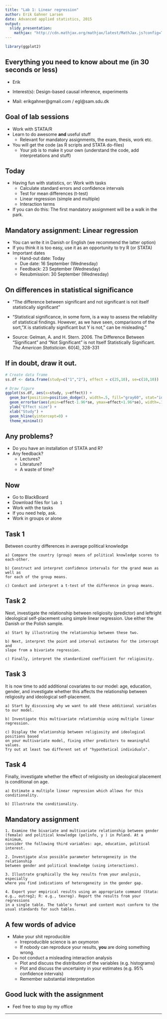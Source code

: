 ```yaml
---
title: "Lab 1: Linear regression"
author: Erik Gahner Larsen
date: Advanced applied statistics, 2015
output:
  slidy_presentation:
    mathjax: "http://cdn.mathjax.org/mathjax/latest/MathJax.js?config=TeX-AMS-MML_HTMLorMML"
---
```


```r
library(ggplot2)

```

## Everything you need to know about me (in 30 seconds or less)

- Erik

- Interest(s): Design-based causal inference, experiments

- Mail: erikgahner@gmail.com / egl@sam.sdu.dk

## Goal of lab sessions

- Work with STATA/R 
- Learn to do awesome __and__ useful stuff
    + Relevant for mandatory assignments, the exam, thesis, work etc.

- You will get the code (as R scripts and STATA do-files)
    + Your job is to make it your own (understand the code, add interpretations and stuff)

## Today

- Having fun with statistics, or: Work with tasks
    + Calculate standard errors and confidence intervals
    + Test for mean differences (t-test)
    + Linear regression (simple and multiple)
    + Interaction terms
- If you can do this: The first mandatory assignment will be a walk in the park.

## Mandatory assignment: Linear regression

- You can write it in Danish or English (we recommend the latter option)
- If you think it is too easy, use it as an opportunity to try R (or STATA)
- Important dates
    - Hand-out date: Today
    - Due date: 16 September (Wednesday)
    - Feedback: 23 September (Wednesday)
    - Resubmission: 30 September (Wednesday)


## On differences in statistical significance

- "The difference between significant and not significant is not itself statistically significant"

- "Statistical significance, in some form, is a way to assess the reliability of statistical findings. However, as we have seen, comparisons of the sort, "X is statistically significant but Y is not," can be misleading."

- Source: Gelman, A. and H. Stern. 2006. The Difference Between "Significant" and "Not Significant" is not Itself Statistically Significant. _The American Statistician_. 60(4), 328-331

## If in doubt, draw it out.

```r
# Create data frame
ss.df <- data.frame(study=c("1","2"), effect = c(25,10), se=c(10,10))

# Draw figure
ggplot(ss.df, aes(x=study, y=effect)) + 
  geom_bar(position=position_dodge(), width=.5, fill="gray60", stat="identity") + 
  geom_errorbar(aes(ymin=effect-1.96*se, ymax=effect+1.96*se), width=.1, position=position_dodge(.9)) + 
  ylab("Effect size") + 
  xlab("Study") + 
  geom_hline(yintercept=0) +
  theme_minimal()
```

## Any problems?

- Do you have an installation of STATA and R?
- Any feedback?
    - Lectures?
    - Literature? 
    - A waste of time?

## Now

- Go to BlackBoard
- Download files for `lab 1`
- Work with the tasks
- If you need help, ask.
- Work in groups or alone

## Task 1

Between country differences in average political knowledge

    a) Compare the country (group) means of political knowledge scores to each-other.
    
    b) Construct and interpret confidence intervals for the grand mean as well as 
    for each of the group means.
    
    c) Conduct and interpret a t-test of the difference in group means.
    
## Task 2

Next, investigate the relationship between religiosity (predictor) and leftright
ideological self-placement using simple linear regression. Use either
the Danish or the Polish sample.

    a) Start by illustrating the relationship between these two.
    
    b) Next, interpret the point and interval estimates for the intercept and 
    slope from a bivariate regression.
    
    c) Finally, interpret the standardized coefficient for religiosity.
    
## Task 3

It is now time to add additional covariates to our model: age, education, gender, and investigate whether this affects the relationship between religiosity and ideological self-placement.

    a) Start by discussing why we want to add these additional variables to our model.
    
    b) Investigate this multivariate relationship using multiple linear regression.
    
    c) Display the relationship between religiosity and ideological positions based 
    on your multivariate model, fixing other predictors to meaningful values. 
    Try out at least two different set of "hypothetical individuals".

## Task 4

Finally, investigate whether the effect of religiosity on ideological placement is conditional on age.

    a) Estimate a multiple linear regression which allows for this conditionality.
    
    b) Illustrate the conditionality.


## Mandatory assignment

    1. Examine the bivariate and multivariate relationship between gender 
    (female) and political knowledge (polinfo, y ) in Poland. At a minimum, 
    consider the following third variables: age, education, political interest.

    2. Investigate also possible parameter heterogeneity in the relationship 
    between gender and political knowledge (using interactions).

    3. Illustrate graphically the key results from your analysis, especially 
    where you find indications of heterogeneity in the gender gap.

    4. Export your empirical results using an appropriate command (Stata: 
    e.g., outreg2; R: e.g., texreg). Report the results from your regressions 
    in a single table. The table's format and content must conform to the 
    usual standards for such tables.

## A few words of advice

- Make your shit reproducible
    - Irreproducible science is an oxymoron
    - If nobody can reproduce your results, __you__ are doing something wrong.

- Do not conduct a misleading interaction analysis
    - Plot and discuss the distribution of the variables (e.g. histograms)
    - Plot and discuss the uncertainty in your estimates (e.g. 95% confidence intervals)
    - Remember substantial interpretation
    
    
## Good luck with the assignment

- Feel free to stop by my office

----